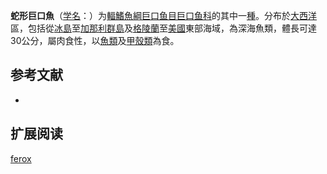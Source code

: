 {{Speciesbox
| name = 蛇形巨口魚
| status = NE
| status_system = IUCN3.1
| image = 
| genus = Stomias
| species = boa
| authority = [[Reinhardt|Reinhardt]], 1842
| synonyms = *''Stomias ferox''<br /><small>Reinhardt, 1842</small>
}}

'''蛇形巨口魚'''（[[学名|学名]]：{{lang|la|''Stomias boa ferox''}}）为[[輻鰭魚綱|輻鰭魚綱]][[巨口鱼目|巨口鱼目]][[巨口鱼科|巨口鱼科]]的其中一[[種|種]]。分布於[[大西洋|大西洋]]區，包括從[[冰島|冰島]]至[[加那利群島|加那利群島]]及[[格陵蘭|格陵蘭]]至[[美國|美國]]東部海域，為深海魚類，體長可達30公分，屬肉食性，以[[魚類|魚類]]及[[甲殼類|甲殼類]]為食。

== 参考文献 ==
{{refbegin}}
*{{FishBase_species|genus=Stomias|species=boa ferox|year=2012|month=2}}
{{refend}}

== 扩展阅读 ==
{{refbegin}}
{{wikispecies-inline|Stomias boa ferox|蛇形巨口魚}}
{{refend}}
{{Taxonbar|from=Q2917175}}

[[Category:巨口鱼属|ferox]]